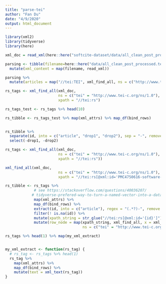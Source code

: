 ```yaml
---
title: "parse-tei"
author: "Fan Du"
date: "4/9/2020"
output: html_document
---
```


```r
library(xml2)
library(tidyverse)
library(here)

xml_doc = read_xml(here::here("softcite-dataset/data/all_clean_post_processed.tei.xml"))

parsing <- tibble(filename=here::here("data/all_clean_post_processed.tei.xml")) %>% 
  mutate(xml_content = map(filename, read_xml)) 

parsing %>% 
  mutate(articles = map("//tei:TEI", xml_find_all, ns = c("http://www.tei-c.org/ns/1.0"))

rs_tags <- xml_find_all(xml_doc, 
                        ns = c("tei" = "http://www.tei-c.org/ns/1.0"),
                        xpath = "//tei:rs") 

rs_tags_test <- rs_tags %>% head(10)

rs_tibble <- rs_tags_test %>% map(xml_attrs) %>% map_df(bind_rows)
  

rs_tibble %>% 
  separate(id, into = c("article", "drop1", "drop2"), sep = "-", remove = F) %>% 
  select(-drop1, -drop2)

rs_tags <- xml_find_all(xml_doc, 
                        ns = c("tei" = "http://www.tei-c.org/ns/1.0"),
                        xpath = "//tei:rs"))

xml_find_all(xml_doc, 
                        ns = c("tei" = "http://www.tei-c.org/ns/1.0"),
                        xpath = "//tei:rs[@xml:id='PMC4750616-software-0']")

rs_tibble <- rs_tags %>% 
             # see https://stackoverflow.com/questions/40036207/
            # tidyverse-prefered-way-to-turn-a-named-vector-into-a-data-frame-tibble
             map(xml_attrs) %>% 
             map_df(bind_rows) %>% 
             extract(id, into = c("article"), regex = "(.*?)-", remove = F) %>% 
             filter(! is.na(id)) %>% 
             mutate(xpath_string = str_glue("//tei:rs[@xml:id='{id}']")) %>% 
             mutate(row_node = map(xpath_string, xml_find_all, x = xml_doc, 
                                   ns = c("tei" = "http://www.tei-c.org/ns/1.0"))) 

rs_tags %>% head(1) %>% map(my_xml_extract) 


my_xml_extract <- function(rs_tag) {
  # rs_tag <- rs_tags %>% head(1)
  rs_tag %>% 
    map(xml_attrs) %>% 
    map_df(bind_rows) %>% 
    mutate(text = xml_text(rs_tag))
}

```

